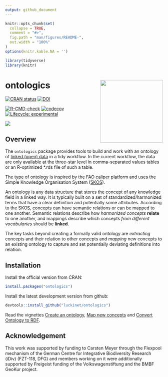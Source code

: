```yaml
---
output: github_document
---
```


<!-- README.md is generated from README.Rmd. Please edit that file -->

```r
knitr::opts_chunk$set(
  collapse = TRUE,
  comment = "#>",
  fig.path = "man/figures/README-",
  out.width = "100%"
)
options(knitr.kable.NA = '')

library(tidyverse)
library(knitr)
```
# ontologics <a href='https://github.com/luckinet/ontologics/'><img src='man/figures/logo.svg' align="right" height="200" /></a>

<!-- badges: start -->
[![CRAN status](http://www.r-pkg.org/badges/version/ontologics)](https://cran.r-project.org/package=ontologics)
[![DOI](https://zenodo.org/badge/DOI/10.5281/zenodo.8043597.svg)](https://doi.org/10.5281/zenodo.8043597)

[![R-CMD-check](https://github.com/luckinet/ontologics/workflows/R-CMD-check/badge.svg)](https://github.com/luckinet/ontologics/actions)
[![codecov](https://codecov.io/gh/luckinet/ontologics/branch/master/graph/badge.svg?token=hjppymcGr3)](https://codecov.io/gh/luckinet/ontologics)
[![Lifecycle: experimental](https://img.shields.io/badge/lifecycle-experimental-orange.svg)](https://lifecycle.r-lib.org/articles/stages.html#experimental)

[![](http://cranlogs.r-pkg.org/badges/grand-total/ontologics)](https://cran.r-project.org/package=ontologics)


## Overview

The `ontologics` package provides tools to build and work with an ontology of [linked (open) data](https://en.wikipedia.org/wiki/Linked_data) in a tidy workflow. In the current workflow, the data are only available at the three-star level in comma-separated values tables or an R-optimized *.rds file of such a table.

The type of ontology is inspired by the [FAO caliper](https://www.fao.org/statistics/caliper/web/) platform and uses the Simple Knowledge Organisation System ([SKOS](https://www.w3.org/TR/skos-reference/)).

An ontology is any data structure that stores the concept of any knowledge field in a linked way. It is typically built on a set of standardized/harmonized terms that have a clear definition and potentially some attributes. According to the SKOS, concepts can have semantic relations or can be mapped to one another. Semantic relations describe how *harmonized concepts* **relate** to one another, and mappings describe which concepts *from different vocabularies* should be **linked**.

The key tasks beyond creating a formally valid ontology are *extracting* concepts and their relation to other concepts and *mapping* new concepts to an existing ontology to capture and set potentially deviating definitions into relation.


## Installation

Install the official version from CRAN:

```r
install.packages("ontologics")
```

Install the latest development version from github:

```r
devtools::install_github("luckinet/ontologics")
```

Read the vignettes [Create an ontology](https://luckinet.github.io/ontologics/articles/create_an_ontology.html), [Map new concepts](https://luckinet.github.io/ontologics/articles/map_new_concepts.html) and [Convert Ontology to RDF](https://luckinet.github.io/ontologics/articles/conversion_to_rdf.html).

## Acknowledgement

This work was supported by funding to Carsten Meyer through the Flexpool mechanism of the German Centre for Integrative Biodiversity Research (iDiv) (FZT-118, DFG) and members working on it were additionally supported by Freigeist funding of the Volkswagenstiftung and the BMBF GeoKur project.
